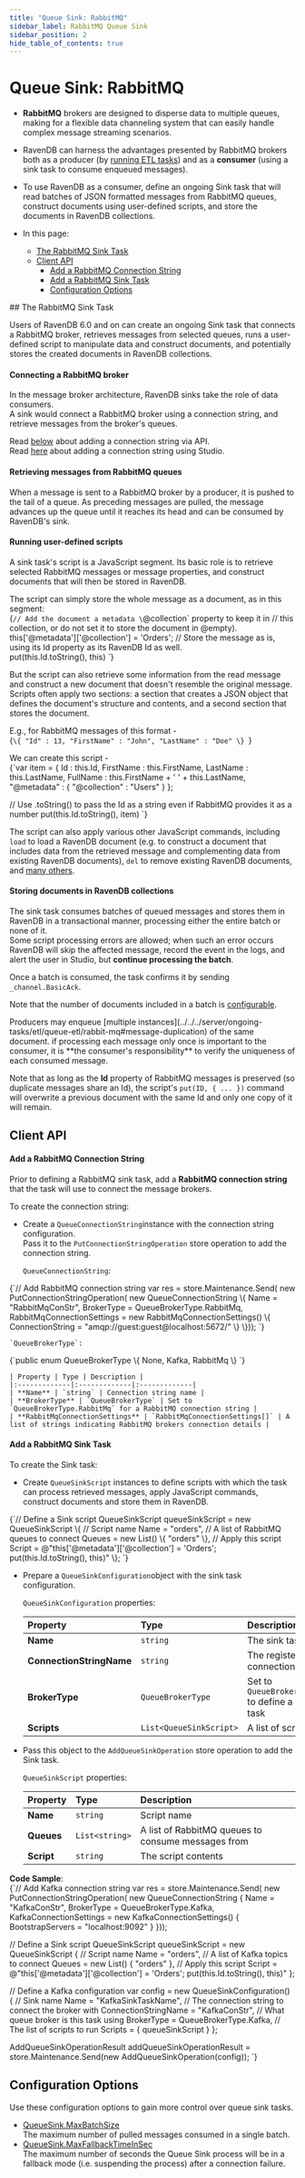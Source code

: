 ```yaml
---
title: "Queue Sink: RabbitMQ"
sidebar_label: RabbitMQ Queue Sink
sidebar_position: 2
hide_table_of_contents: true
---
```



# Queue Sink: RabbitMQ
<Admonition type="note" title="Note">

* **RabbitMQ** brokers are designed to disperse data to multiple queues, 
  making for a flexible data channeling system that can easily handle complex 
  message streaming scenarios.  

* RavenDB can harness the advantages presented by RabbitMQ brokers both as 
  a producer (by [running ETL tasks](../../../server/ongoing-tasks/etl/queue-etl/rabbit-mq)) 
  and as a **consumer** (using a sink task to consume enqueued messages).  

* To use RavenDB as a consumer, define an ongoing Sink task that will read 
  batches of JSON formatted messages from RabbitMQ queues, construct documents 
  using user-defined scripts, and store the documents in RavenDB collections.  

* In this page:  
  * [The RabbitMQ Sink Task](../../../server/ongoing-tasks/queue-sink/rabbit-mq-queue-sink#the-rabbitmq-sink-task)  
  * [Client API](../../../server/ongoing-tasks/queue-sink/rabbit-mq-queue-sink#client-api)  
     * [Add a RabbitMQ Connection String](../../../server/ongoing-tasks/queue-sink/rabbit-mq-queue-sink#add-a-rabbitmq-connection-string)  
     * [Add a RabbitMQ Sink Task](../../../server/ongoing-tasks/queue-sink/rabbit-mq-queue-sink#add-a-rabbitmq-sink-task)  
     * [Configuration Options](../../../server/ongoing-tasks/queue-sink/rabbit-mq-queue-sink#configuration-options) 
</Admonition>
## The RabbitMQ Sink Task

Users of RavenDB 6.0 and on can create an ongoing Sink task that connects 
a RabbitMQ broker, retrieves messages from selected queues, runs a user-defined 
script to manipulate data and construct documents, and potentially stores the 
created documents in RavenDB collections.  
#### Connecting a RabbitMQ broker

In the message broker architecture, RavenDB sinks take the role of data consumers.  
A sink would connect a RabbitMQ broker using a connection string, and retrieve messages 
from the broker's queues.  

Read [below](../../../server/ongoing-tasks/queue-sink/rabbit-mq-queue-sink#add-a-rabbitmq-connection-string) 
about adding a connection string via API.  
Read [here](../../../studio/database/tasks/ongoing-tasks/rabbitmq-queue-sink#define-a-rabbitmq-sink-task) 
about adding a connection string using Studio.  
#### Retrieving messages from RabbitMQ queues

When a message is sent to a RabbitMQ broker by a producer, it is pushed to 
the tail of a queue. As preceding messages are pulled, the message advances 
up the queue until it reaches its head and can be consumed by RavenDB's sink.  
#### Running user-defined scripts

A sink task's script is a JavaScript segment. Its basic role is to retrieve 
selected RabbitMQ messages or message properties, and construct documents that 
will then be stored in RavenDB.  

The script can simply store the whole message as a document, as in this 
segment:  
<TabItem value="something" label="javascript">
<CodeBlock language="javascript">
{`// Add the document a metadata \`@collection\` property to keep it in 
// this collection, or do not set it to store the document in @empty).  
this['@metadata']['@collection'] = 'Orders'; 
// Store the message as is, using its Id property as its RavenDB Id as well.  
put(this.Id.toString(), this)
`}
</CodeBlock>
</TabItem>

But the script can also retrieve some information from the read message 
and construct a new document that doesn't resemble the original message.  
Scripts often apply two sections: a section that creates a JSON object 
that defines the document's structure and contents, and a second section 
that stores the document.  

E.g., for RabbitMQ messages of this format -  
<TabItem value="something" label="json">
<CodeBlock language="json">
{`\{
   "Id" : 13,
   "FirstName" : "John",
   "LastName" : "Doe"
\}
`}
</CodeBlock>
</TabItem>

We can create this script -  
<TabItem value="something" label="javascript">
<CodeBlock language="javascript">
{`var item = \{ 
    Id : this.Id, 
    FirstName : this.FirstName, 
    LastName : this.LastName, 
    FullName : this.FirstName + ' ' + this.LastName, 
    "@metadata" : \{
        "@collection" : "Users"
    \}
\};

// Use .toString() to pass the Id as a string even if RabbitMQ provides it as a number
put(this.Id.toString(), item)
`}
</CodeBlock>
</TabItem>

The script can also apply various other JavaScript commands, including 
`load` to load a RavenDB document (e.g. to construct a document that 
includes data from the retrieved message and complementing data from 
existing RavenDB documents), `del` to remove existing RavenDB documents, 
and [many others](../../../server/kb/javascript-engine#predefined-javascript-functions).  
#### Storing documents in RavenDB collections

The sink task consumes batches of queued messages and stores them in RavenDB 
in a transactional manner, processing either the entire batch or none of it.  
<Admonition type="note" title="Exceptions to this rule" id="exceptions-to-this-rule" href="#exceptions-to-this-rule">
Some script processing errors are allowed; when such an error occurs RavenDB 
will skip the affected message, record the event in the logs, and alert the 
user in Studio, but **continue processing the batch**.  
</Admonition>

Once a batch is consumed, the task confirms it by sending `_channel.BasicAck`.  

Note that the number of documents included in a batch is 
[configurable](../../../server/ongoing-tasks/queue-sink/rabbit-mq-queue-sink#configuration-options).

<Admonition type="warning" title="Take care of duplicates" id="take-care-of-duplicates" href="#take-care-of-duplicates">
Producers may enqueue 
[multiple instances](../../../server/ongoing-tasks/etl/queue-etl/rabbit-mq#message-duplication) 
of the same document.  
if processing each message only once is important to the consumer, 
it is **the consumer's responsibility** to verify the uniqueness of 
each consumed message.  

Note that as long as the **Id** property of RabbitMQ messages is preserved 
(so duplicate messages share an Id), the script's `put(ID, { ... })` command 
will overwrite a previous document with the same Id and only one copy of 
it will remain.  
</Admonition>



## Client API

#### Add a RabbitMQ Connection String

Prior to defining a RabbitMQ sink task, add a **RabbitMQ connection string** 
that the task will use to connect the message brokers.  

To create the connection string:  

* Create a `QueueConnectionString`instance with the connection string configuration.  
  Pass it to the `PutConnectionStringOperation` store operation to add the connection string.  

    `QueueConnectionString`:  
<TabItem value="something" label="add_RabbitMq_connection-string">
<CodeBlock language="csharp">
{`// Add RabbitMQ connection string
var res = store.Maintenance.Send(
    new PutConnectionStringOperation<QueueConnectionString>(
        new QueueConnectionString
        \{
            Name = "RabbitMqConStr",
            BrokerType = QueueBrokerType.RabbitMq,
            RabbitMqConnectionSettings = new RabbitMqConnectionSettings()
                    \{ ConnectionString = "amqp://guest:guest@localhost:5672/" \}
        \}));
`}
</CodeBlock>
</TabItem>

    `QueueBrokerType`:  
<TabItem value="something" label="QueueBrokerType">
<CodeBlock language="csharp">
{`public enum QueueBrokerType
\{
    None,
    Kafka,
    RabbitMq
\}
`}
</CodeBlock>
</TabItem>

    | Property | Type | Description |
    |:-------------|:-------------|:-------------|
    | **Name** | `string` | Connection string name |
    | **BrokerType** | `QueueBrokerType` | Set to `QueueBrokerType.RabbitMq` for a RabbitMQ connection string |
    | **RabbitMqConnectionSettings** | `RabbitMqConnectionSettings[]` | A list of strings indicating RabbitMQ brokers connection details |
#### Add a RabbitMQ Sink Task

To create the Sink task:  

* Create `QueueSinkScript` instances to define scripts with which the 
  task can process retrieved messages, apply JavaScript commands, construct 
  documents and store them in RavenDB.  
<TabItem value="something" label="define-rabbitmq-sink-script">
<CodeBlock language="csharp">
{`// Define a Sink script
QueueSinkScript queueSinkScript = new QueueSinkScript
\{
    // Script name
    Name = "orders",
    // A list of RabbitMQ queues to connect
    Queues = new List<string>() \{ "orders" \},
    // Apply this script
    Script = @"this['@metadata']['@collection'] = 'Orders'; 
               put(this.Id.toString(), this)"
\};
`}
</CodeBlock>
</TabItem>
  
* Prepare a `QueueSinkConfiguration`object with the sink task configuration.  

    `QueueSinkConfiguration` properties:  
    
    | Property | Type | Description |
    |:-------------|:-------------|:-------------|
    | **Name** | `string` | The sink task name |
    | **ConnectionStringName** | `string` | The registered connection string name |
    | **BrokerType** | `QueueBrokerType` | Set to `QueueBrokerType.RabbitMq` to define a RabbitMQ sink task |
    | **Scripts** | `List<QueueSinkScript>` | A list of scripts |

* Pass this object to the `AddQueueSinkOperation` store operation to add the Sink task.  

    `QueueSinkScript` properties:  
    
    | Property | Type | Description |
    |:-------------|:-------------|:-------------|
    | **Name** | `string` | Script name|
    | **Queues** | `List<string>` | A list of RabbitMQ queues to consume messages from |
    | **Script** | `string  ` | The script contents |

**Code Sample**:  
<TabItem value="something" label="add_kafka_sink-task">
<CodeBlock language="csharp">
{`// Add Kafka connection string
var res = store.Maintenance.Send(
    new PutConnectionStringOperation<QueueConnectionString>(
        new QueueConnectionString
        \{
            Name = "KafkaConStr",
            BrokerType = QueueBrokerType.Kafka,
            KafkaConnectionSettings = new KafkaConnectionSettings() 
                    \{ BootstrapServers = "localhost:9092" \}
        \}));

// Define a Sink script
QueueSinkScript queueSinkScript = new QueueSinkScript
\{
    // Script name
    Name = "orders",
    // A list of Kafka topics to connect
    Queues = new List<string>() \{ "orders" \},
    // Apply this script
    Script = @"this['@metadata']['@collection'] = 'Orders'; 
               put(this.Id.toString(), this)"
\};

// Define a Kafka configuration
var config = new QueueSinkConfiguration()
\{
    // Sink name
    Name = "KafkaSinkTaskName",
    // The connection string to connect the broker with
    ConnectionStringName = "KafkaConStr",
    // What queue broker is this task using
    BrokerType = QueueBrokerType.Kafka,
    // The list of scripts to run
    Scripts = \{ queueSinkScript \}
\};

AddQueueSinkOperationResult addQueueSinkOperationResult = 
    store.Maintenance.Send(new AddQueueSinkOperation<QueueConnectionString>(config));
`}
</CodeBlock>
</TabItem>



## Configuration Options

Use these configuration options to gain more control over queue sink tasks.  

* [QueueSink.MaxBatchSize](../../../server/configuration/queue-sink-configuration#queuesink.maxbatchsize)  
  The maximum number of pulled messages consumed in a single batch.
* [QueueSink.MaxFallbackTimeInSec](../../../server/configuration/queue-sink-configuration#queuesink.maxfallbacktimeinsec)  
  The maximum number of seconds the Queue Sink process will be in a fallback 
  mode (i.e. suspending the process) after a connection failure.  




